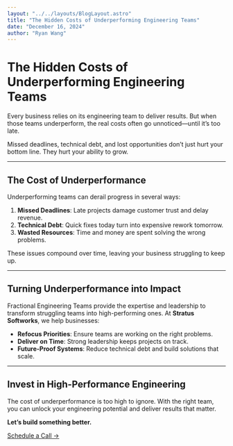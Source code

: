 ```yaml
---
layout: "../../layouts/BlogLayout.astro"
title: "The Hidden Costs of Underperforming Engineering Teams"
date: "December 16, 2024"
author: "Ryan Wang"
---
```


# The Hidden Costs of Underperforming Engineering Teams

Every business relies on its engineering team to deliver results. But when those teams underperform, the real costs often go unnoticed—until it’s too late.

Missed deadlines, technical debt, and lost opportunities don’t just hurt your bottom line. They hurt your ability to grow.

---

## The Cost of Underperformance

Underperforming teams can derail progress in several ways:

1. **Missed Deadlines**: Late projects damage customer trust and delay revenue.
2. **Technical Debt**: Quick fixes today turn into expensive rework tomorrow.
3. **Wasted Resources**: Time and money are spent solving the wrong problems.

These issues compound over time, leaving your business struggling to keep up.

---

## Turning Underperformance into Impact

Fractional Engineering Teams provide the expertise and leadership to transform struggling teams into high-performing ones. At **Stratus Softworks**, we help businesses:

- **Refocus Priorities**: Ensure teams are working on the right problems.
- **Deliver on Time**: Strong leadership keeps projects on track.
- **Future-Proof Systems**: Reduce technical debt and build solutions that scale.

---

## Invest in High-Performance Engineering

The cost of underperformance is too high to ignore. With the right team, you can unlock your engineering potential and deliver results that matter.

**Let’s build something better.**

[Schedule a Call →](https://calendly.com/ryan-stratussoftworks/30min?month=2024-12)
